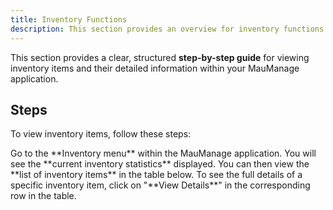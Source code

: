 ```yaml
---
title: Inventory Functions
description: This section provides an overview for inventory functions.
---
```


This section provides a clear, structured **step-by-step guide** for viewing inventory items and their detailed information within your MauManage application.

## Steps

To view inventory items, follow these steps:

<Step>
  <StepItem title="Navigate to Inventory Menu">
    Go to the **Inventory menu** within the MauManage application.
  </StepItem>

  <StepItem title="Review Inventory Statistics">
    You will see the **current inventory statistics** displayed.
  </StepItem>

  <StepItem title="View Inventory List">
    You can then view the **list of inventory items** in the table below.
  </StepItem>

  <StepItem title="View Item Details">
    To see the full details of a specific inventory item, click on "**View Details**" in the corresponding row in the table.
  </StepItem>
</Step>
